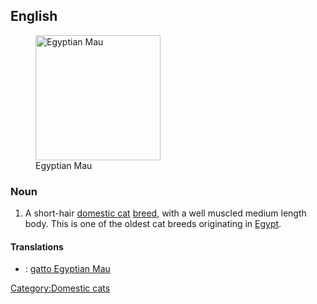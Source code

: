 ==English==

[[File:Mauegytiensmoke.jpg|thumb|right|200px|Egyptian Mau]]
===Noun===
{{en-noun|sg=[[Egyptian]] [[Mau]]}}

# A short-hair [[domestic cat]] [[breed]], with a well muscled medium length body.  This is one of the oldest cat breeds originating in [[Egypt]].

====Translations====
{{checktrans-top}}
*{{ttbc|Italian}}: [[gatto Egyptian Mau]]
{{checktrans-mid}}

{{checktrans-bottom}}
{{wikipedia}}
{{commonscat|Egyptian Mau}}

[[Category:Domestic cats]]